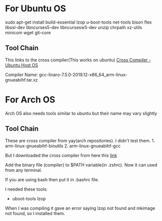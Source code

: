 = For Ubuntu OS =

sudo apt-get install build-essential lzop u-boot-tools net-tools bison flex libssl-dev 
libncurses5-dev libncursesw5-dev unzip chrpath xz-utils minicom wget git-core

== Tool Chain ==

This links to the cross compiler(This works on ubuntu)
[[http://releases.linaro.org/components/toolchain/binaries/latest-7/arm-linux-gnueabihf/|Cross Compiler - Ubuntu Host OS]]

Compiler Name:
gcc-linaro-7.5.0-2019.12-x86_64_arm-linux-gnueabihf.tar.xz

= For Arch OS =

Arch OS also needs tools similar to ubuntu but their name may vary slightly

== Tool Chain ==

These are cross compiler from yay(arch repositories). I didn't test them.
1. arm-linux-gnueabihf-binutils
2. arm-linux-gnueabihf-gcc 
 
But I downloaded the cross compiler from here this [[http://releases.linaro.org/components/toolchain/binaries/latest-7/arm-linux-gnueabihf/|link]]

Add the binary file (compiler) to $PATH variable(in .zshrc). Now it can used from any terminal.

If you are using bash then put it in .bashrc file.

I needed these tools: 

* uboot-tools lzop

When I was compiling it gave an error saying lzop not found and mkimage not found, so I 
installed them.

